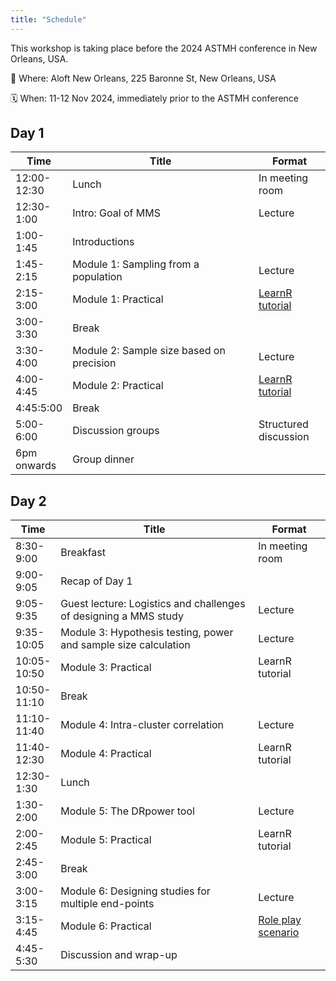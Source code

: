 ```yaml
---
title: "Schedule"
---
```


This workshop is taking place before the 2024 ASTMH conference in New Orleans, USA. 

📍 Where: Aloft New Orleans, 225 Baronne St, New Orleans, USA

🗓️ When: 11-12 Nov 2024, immediately prior to the ASTMH conference

## Day 1
| Time          | Title                                                       | Format                |
|---------------|-------------------------------------------------------------|-----------------------|
| 12:00-12:30   | Lunch                                                       | In meeting room       |
| 12:30-1:00    | Intro: Goal of MMS                                       | Lecture               |
| 1:00-1:45     | Introductions                                               |                       |
| 1:45-2:15     | Module 1: Sampling from a population                        | Lecture               |
| 2:15-3:00     | Module 1: Practical                                         | [LearnR tutorial](https://mms-sdworkshop.shinyapps.io/module1_sampling_interactive/)       |
| 3:00-3:30     | Break                                                |        |
| 3:30-4:00     | Module 2: Sample size based on precision                    | Lecture       |
| 4:00-4:45     | Module 2: Practical                                           |  [LearnR tutorial](https://mms-sdworkshop.shinyapps.io/module2_MOE_interactive/)                     |
| 4:45:5:00     | Break               |                |
| 5:00-6:00     | Discussion groups                                                | Structured discussion |
| 6pm onwards   | Group dinner                                                      |                       |

## Day 2

| Time         | Title                                                         | Format                |
|--------------|---------------------------------------------------------------|-----------------------|
| 8:30-9:00    | Breakfast                                                     | In meeting room       |
| 9:00-9:05    | Recap of Day 1                                                |               |
| 9:05-9:35    | Guest lecture: Logistics and challenges of designing a MMS study | Lecture          |
| 9:35-10:05   | Module 3: Hypothesis testing, power and sample size calculation                      | Lecture              |
| 10:05-10:50  | Module 3: Practical                                           |  LearnR tutorial      |
| 10:50-11:10  | Break                      |                |
| 11:10-11:40  | Module 4: Intra-cluster correlation              | Lecture               |
| 11:40-12:30  | Module 4: Practical                                           |   LearnR tutorial     |
| 12:30-1:30   | Lunch                                                    |  |
| 1:30-2:00    | Module 5: The DRpower tool                           | Lecture               |
| 2:00-2:45    | Module 5: Practical                 | LearnR tutorial               |
| 2:45-3:00    | Break                                                  |                       |
| 3:00-3:15    | Module 6: Designing studies for multiple end-points           | Lecture               |
| 3:15-4:45    | Module 6: Practical                                           | [Role play scenario](tutorials/module6/module6_scenarios.Rmd)              |
| 4:45-5:30    | Discussion and wrap-up                                        |                       |
